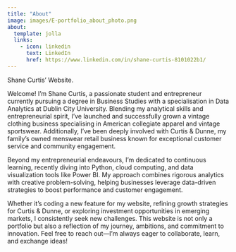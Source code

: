 ```yaml
---
title: "About"
image: images/E-portfolio_about_photo.png
about:
  template: jolla
  links: 
    - icon: linkedin 
      text: LinkedIn
      href: https://www.linkedin.com/in/shane-curtis-8101022b1/
---
```


Shane Curtis' Website.  

Welcome! I'm Shane Curtis, a passionate student and entrepreneur currently pursuing a degree in Business Studies with a specialisation in Data Analytics at Dublin City University. Blending my analytical skills and entrepreneurial spirit, I've launched and successfully grown a vintage clothing business specialising in American collegiate apparel and vintage sportswear. Additionally, I've been deeply involved with Curtis & Dunne, my family's owned menswear retail business known for exceptional customer service and community engagement.

Beyond my entrepreneurial endeavours, I'm dedicated to continuous learning, recently diving into Python, cloud computing, and data visualization tools like Power BI. My approach combines rigorous analytics with creative problem-solving, helping businesses leverage data-driven strategies to boost performance and customer engagement.

Whether it's coding a new feature for my website, refining growth strategies for Curtis & Dunne, or exploring investment opportunities in emerging markets, I consistently seek new challenges. This website is not only a portfolio but also a reflection of my journey, ambitions, and commitment to innovation. Feel free to reach out—I'm always eager to collaborate, learn, and exchange ideas!
